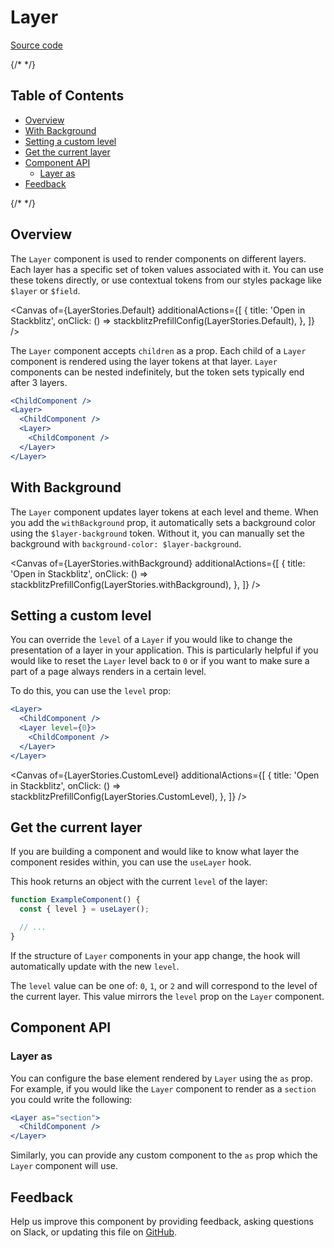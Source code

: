 
<Meta isTemplate />

# Layer

[Source code](https://github.com/carbon-design-system/carbon/tree/main/packages/react/src/components/Layer)

{/* <!-- START doctoc generated TOC please keep comment here to allow auto update --> <!-- DON'T EDIT THIS SECTION, INSTEAD RE-RUN doctoc TO UPDATE --> */}

## Table of Contents

- [Overview](#overview)
- [With Background](#with-background)
- [Setting a custom level](#setting-a-custom-level)
- [Get the current layer](#get-the-current-layer)
- [Component API](#component-api)
  - [Layer as](#layer-as)
- [Feedback](#feedback)

{/* <!-- END doctoc generated TOC please keep comment here to allow auto update --> */}

## Overview

The `Layer` component is used to render components on different layers. Each
layer has a specific set of token values associated with it. You can use these
tokens directly, or use contextual tokens from our styles package like `$layer`
or `$field`.

<Canvas
  of={LayerStories.Default}
  additionalActions={[
    {
      title: 'Open in Stackblitz',
      onClick: () => stackblitzPrefillConfig(LayerStories.Default),
    },
  ]}
/>

The `Layer` component accepts `children` as a prop. Each child of a `Layer`
component is rendered using the layer tokens at that layer. `Layer` components
can be nested indefinitely, but the token sets typically end after 3 layers.

```jsx
<ChildComponent />
<Layer>
  <ChildComponent />
  <Layer>
    <ChildComponent />
  </Layer>
</Layer>
```

## With Background

The `Layer` component updates layer tokens at each level and theme. When you add the
`withBackground` prop, it automatically sets a background color using the
`$layer-background` token. Without it, you can manually set the background with
`background-color: $layer-background`.

<Canvas
  of={LayerStories.withBackground}
  additionalActions={[
    {
      title: 'Open in Stackblitz',
      onClick: () => stackblitzPrefillConfig(LayerStories.withBackground),
    },
  ]}
/>

## Setting a custom level

You can override the `level` of a `Layer` if you would like to change the
presentation of a layer in your application. This is particularly helpful if you
would like to reset the `Layer` level back to `0` or if you want to make sure a
part of a page always renders in a certain level.

To do this, you can use the `level` prop:

```jsx
<Layer>
  <ChildComponent />
  <Layer level={0}>
    <ChildComponent />
  </Layer>
</Layer>
```

<Canvas
  of={LayerStories.CustomLevel}
  additionalActions={[
    {
      title: 'Open in Stackblitz',
      onClick: () => stackblitzPrefillConfig(LayerStories.CustomLevel),
    },
  ]}
/>

## Get the current layer

If you are building a component and would like to know what layer the component
resides within, you can use the `useLayer` hook.

This hook returns an object with the current `level` of the layer:

```jsx
function ExampleComponent() {
  const { level } = useLayer();

  // ...
}
```

If the structure of `Layer` components in your app change, the hook will
automatically update with the new `level`.

The `level` value can be one of: `0`, `1`, or `2` and will correspond to the
level of the current layer. This value mirrors the `level` prop on the `Layer`
component.

## Component API

<ArgTypes />

### Layer as

You can configure the base element rendered by `Layer` using the `as` prop. For
example, if you would like the `Layer` component to render as a `section` you
could write the following:

```jsx
<Layer as="section">
  <ChildComponent />
</Layer>
```

Similarly, you can provide any custom component to the `as` prop which the
`Layer` component will use.

## Feedback

Help us improve this component by providing feedback, asking questions on Slack,
or updating this file on
[GitHub](https://github.com/carbon-design-system/carbon/edit/main/packages/react/src/components/Layer/Layer.mdx).
